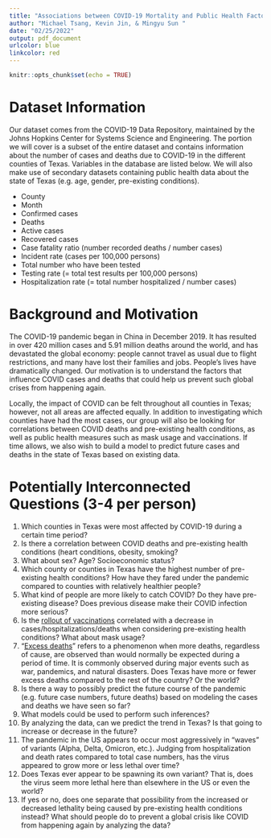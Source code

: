 ```yaml
---
title: "Associations between COVID-19 Mortality and Public Health Factors in Texas"
author: "Michael Tsang, Kevin Jin, & Mingyu Sun "
date: "02/25/2022"
output: pdf_document
urlcolor: blue
linkcolor: red
---
```


```r
knitr::opts_chunk$set(echo = TRUE)
```

# Dataset Information

Our dataset comes from the COVID-19 Data Repository, maintained by the Johns Hopkins Center for Systems Science and Engineering. The portion we will cover is a subset of the entire dataset and contains information about the number of cases and deaths due to COVID-19 in the different counties of Texas. Variables in the database are listed below. We will also make use of secondary datasets containing public health data about the state of Texas (e.g. age, gender, pre-existing conditions).

* County
* Month
* Confirmed cases
* Deaths
* Active cases
* Recovered cases
* Case fatality ratio (number recorded deaths / number cases)
* Incident rate (cases per 100,000 persons)
* Total number who have been tested
* Testing rate (= total test results per 100,000 persons)
* Hospitalization rate (= total number hospitalized / number cases)

# Background and Motivation

The COVID-19 pandemic began in China in December 2019. It has resulted in over 420 million cases and 5.91 million deaths around the world, and has devastated the global economy: people cannot travel as usual due to flight restrictions, and many have lost their families and jobs. People’s lives have dramatically changed. Our motivation is to understand the factors that influence COVID cases and deaths that could help us prevent such global crises from happening again. 

Locally, the impact of COVID can be felt throughout all counties in Texas; however, not all areas are affected equally. In addition to investigating which counties have had the most cases, our group will also be looking for correlations between COVID deaths and pre-existing health conditions, as well as public health measures such as mask usage and vaccinations. If time allows, we also wish to build a model to predict future cases and deaths in the state of Texas based on existing data.

# Potentially Interconnected Questions (3-4 per person)

1. Which counties in Texas were most affected by COVID-19 during a certain time period?
2. Is there a correlation between COVID deaths and pre-existing health conditions (heart conditions, obesity, smoking?
3. What about sex? Age? Socioeconomic status?
4. Which county or counties in Texas have the highest number of pre-existing health conditions? How have they fared under the pandemic compared to counties with relatively healthier people?
5. What kind of people are more likely to catch COVID? Do they have pre-existing disease? Does previous disease make their COVID infection more serious? 
6. Is the [rollout of vaccinations](https://github.com/govex/COVID-19/tree/master/data_tables/vaccine_data) correlated with a decrease in cases/hospitalizations/deaths when considering pre-existing health conditions? What about mask usage?
7. “[Excess deaths](https://github.com/govex/COVID-19/tree/master/data_tables/vaccine_data)” refers to a phenomenon when more deaths, regardless of cause, are observed than would normally be expected during a period of time. It is commonly observed during major events such as war, pandemics, and natural disasters. Does Texas have more or fewer excess deaths compared to the rest of the country? Or the world?
8. Is there a way to possibly predict the future course of the pandemic (e.g. future case numbers, future deaths) based on modeling the cases and deaths we have seen so far?
9. What models could be used to perform such inferences?
10. By analyzing the data, can we predict the trend in Texas? Is that going to increase or decrease in the future?
11. The pandemic in the US appears to occur most aggressively in “waves” of variants (Alpha, Delta, Omicron, etc.). Judging from hospitalization and death rates compared to total case numbers, has the virus appeared to grow more or less lethal over time? 
12. Does Texas ever appear to be spawning its own variant? That is, does the virus seem more lethal here than elsewhere in the US or even the world? 
13. If yes or no, does one separate that possibility from the increased or decreased lethality being caused by pre-existing health conditions instead?
What should people do to prevent a global crisis like COVID from happening again by analyzing the data?
